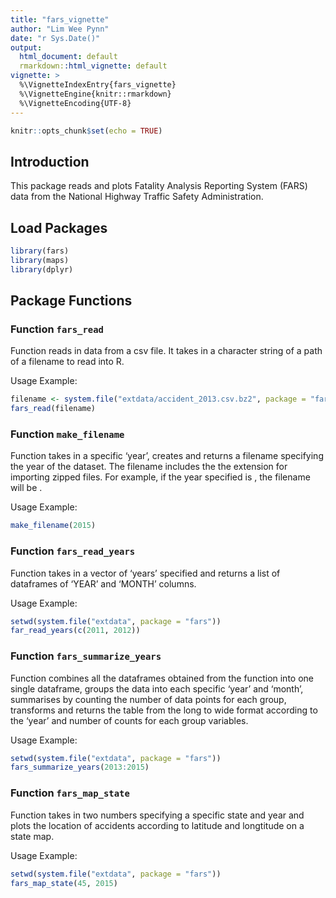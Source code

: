 ```yaml
---
title: "fars_vignette"
author: "Lim Wee Pynn"
date: "r Sys.Date()"
output:
  html_document: default
  rmarkdown::html_vignette: default
vignette: >
  %\VignetteIndexEntry{fars_vignette}  
  %\VignetteEngine{knitr::rmarkdown}  
  %\VignetteEncoding{UTF-8}
---
```


```r
knitr::opts_chunk$set(echo = TRUE)
```

## Introduction

This package reads and plots Fatality Analysis Reporting System (FARS) data from the National Highway Traffic Safety Administration.

## Load Packages

```r
library(fars)
library(maps)
library(dplyr)
```

## Package Functions

### Function ```fars_read```

Function reads in data from a csv file. It takes in a character string of a path of a filename to read into R.

Usage Example:
```r
filename <- system.file("extdata/accident_2013.csv.bz2", package = "fars")
fars_read(filename) 
```

### Function ```make_filename```

Function takes in a specific 'year', creates and returns a filename specifying the year of the dataset. The filename includes the 
the \code{bz2} extension for importing zipped files. For example, if the year specified is \code{2011}, the filename will be \code{accident_2011.csv.bz2}. 

Usage Example:
```r
make_filename(2015)
```


### Function ```fars_read_years```

Function takes in a vector of 'years' specified and returns a list of dataframes of 'YEAR' and 'MONTH' columns. 

Usage Example:
```r
setwd(system.file("extdata", package = "fars"))
far_read_years(c(2011, 2012))
```

### Function ```fars_summarize_years```

Function combines all the dataframes obtained from the \code{fars_read_years} function into one single dataframe, groups the data into each specific 'year' and 'month', summarises by counting the number of data points for each group, transforms and returns the table from the long to wide format according to the 'year' and number of counts for each group variables.

Usage Example:
```r
setwd(system.file("extdata", package = "fars"))
fars_summarize_years(2013:2015)
```


### Function ```fars_map_state```

Function takes in two numbers specifying a specific state and year and plots the location of accidents according to latitude and longtitude on a state map.

Usage Example:
```r
setwd(system.file("extdata", package = "fars"))
fars_map_state(45, 2015)
```
